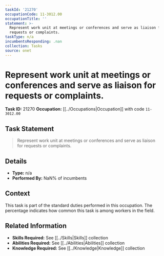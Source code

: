 ```yaml
---
taskId: '21270'
occupationCode: 11-3012.00
occupationTitle: ''
statement: >-
  Represent work unit at meetings or conferences and serve as liaison for
  requests or complaints.
taskType: n/a
incumbentsResponding: .nan
collection: Tasks
source: onet
---
```

# Represent work unit at meetings or conferences and serve as liaison for requests or complaints.

**Task ID:** 21270
**Occupation:** [[../Occupations|Occupation]] with code `11-3012.00`

## Task Statement

> Represent work unit at meetings or conferences and serve as liaison for requests or complaints.

## Details

- **Type:** n/a
- **Performed By:** NaN% of incumbents

## Context

This task is part of the standard duties performed in this occupation. The percentage indicates how common this task is among workers in the field.

## Related Information

- **Skills Required:** See [[../Skills|Skills]] collection
- **Abilities Required:** See [[../Abilities|Abilities]] collection
- **Knowledge Required:** See [[../Knowledge|Knowledge]] collection
